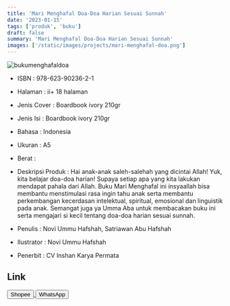 ```yaml
---
title: 'Mari Menghafal Doa-Doa Harian Sesuai Sunnah'
date: '2023-01-15'
tags: ['produk', 'buku']
draft: false
summary: 'Mari Menghafal Doa-Doa Harian Sesuai Sunnah'
images: ['/static/images/projects/mari-menghafal-doa.png']
---
```


![bukumenghafaldoa](/static/images/projects/mari-menghafal-doa.png)

- ISBN : 978-623-90236-2-1
- Halaman : ii+ 18 halaman
- Jenis Cover : Boardbook ivory 210gr
- Jenis Isi : Boardbook ivory 210gr
- Bahasa : Indonesia
- Ukuran : A5
- Berat : 
- Deskripsi Produk : Hai anak-anak saleh-salehah yang dicintai Allah! Yuk, kita belajar doa-doa harian!
Supaya setiap apa yang kita lakukan mendapat pahala dari Allah.
Buku Mari Menghafal ini insyaallah bisa membantu menstimulasi rasa ingin tahu anak serta membantu perkembangan kecerdasan intelektual, spiritual, emosional dan linguistik pada anak.
Semangat juga ya Umma Aba untuk membacakan buku ini serta mengajari si kecil tentang doa-doa harian sesuai sunnah.

- Penulis : Novi Ummu Hafshah, Satriawan Abu Hafshah
- Ilustrator : Novi Ummu Hafshah
- Penerbit : CV Inshan Karya Permata

## Link

<div>
<a
  href="https://shp.ee/c2xqaxi"
  target="_blank">
  <button className="btn-shopee">Shopee</button>
</a>

  <a href="https://wa.me/6281567891021" target="_blank">
    <button className="btn-wa">WhatsApp</button>
  </a>
</div>
